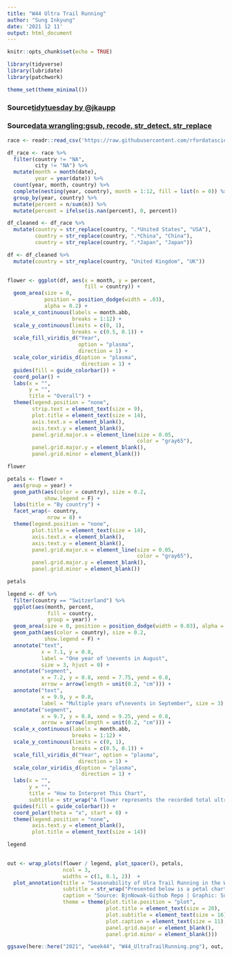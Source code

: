 ```yaml
---
title: "W44 Ultra Trail Running"
author: "Sung Inkyung"
date: '2021 12 11'
output: html_document
---
```


```r
knitr::opts_chunk$set(echo = TRUE)
```

```r
library(tidyverse)
library(lubridate)
library(patchwork)

theme_set(theme_minimal())
```
### Source[tidytuesday by @jkaupp](https://github.com/jkaupp/tidytuesdays/blob/master/2019/week18/R/analysis.R)
### Source[data wrangling:gsub, recode, str_detect, str_replace](https://bit.ly/31RadZo)

```r
race <- readr::read_csv('https://raw.githubusercontent.com/rfordatascience/tidytuesday/master/data/2021/2021-10-26/race.csv')

df_race <- race %>% 
  filter(country != "NA",
         city != "NA") %>% 
  mutate(month = month(date),
         year = year(date)) %>% 
  count(year, month, country) %>% 
  complete(nesting(year, country), month = 1:12, fill = list(n = 0)) %>% 
  group_by(year, country) %>% 
  mutate(percent = n/sum(n)) %>% 
  mutate(percent = ifelse(is.nan(percent), 0, percent))

df_cleaned <- df_race %>% 
  mutate(country = str_replace(country, ".*United States", "USA"),
         country = str_replace(country, ".*China", "China"),
         country = str_replace(country, ".*Japan", "Japan"))

df <- df_cleaned %>% 
  mutate(country = str_replace(country, "United Kingdom", "UK")) 
  
```


```r
flower <- ggplot(df, aes(x = month, y = percent, 
                         fill = country)) +
  geom_area(size = 0, 
            position = position_dodge(width = .03),
            alpha = 0.2) +
  scale_x_continuous(labels = month.abb,
                     breaks = 1:12) +
  scale_y_continuous(limits = c(0, 1),
                     breaks = c(0.5, 0.1)) +
  scale_fill_viridis_d("Year", 
                       option = "plasma",
                       direction = 1) +
  scale_color_viridis_d(option = "plasma",
                        direction = 1) +
  guides(fill = guide_colorbar()) +
  coord_polar() +
  labs(x = "",
       y = "",
       title = "Overall") +
  theme(legend.position = "none",
        strip.text = element_text(size = 9),
        plot.title = element_text(size = 14),
        axis.text.x = element_blank(),
        axis.text.y = element_blank(),
        panel.grid.major.x = element_line(size = 0.05,
                                          color = "gray65"),
        panel.grid.major.y = element_blank(),
        panel.grid.minor = element_blank())

flower

petals <- flower +
  aes(group = year) +
  geom_path(aes(color = country), size = 0.2, 
            show.legend = F) +
  labs(title = "By country") +
  facet_wrap(~ country,
             nrow = 8) +
  theme(legend.position = "none",
        plot.title = element_text(size = 14),
        axis.text.x = element_blank(),
        axis.text.y = element_blank(),
        panel.grid.major.x = element_line(size = 0.05,
                                          color = "gray65"),
        panel.grid.major.y = element_blank(),
        panel.grid.minor = element_blank())

petals
```

```r
legend <- df %>% 
  filter(country == "Switzerland") %>% 
  ggplot(aes(month, percent, 
             fill = country, 
             group = year)) +
  geom_area(size = 0, position = position_dodge(width = 0.03), alpha = 0.1) +
  geom_path(aes(color = country), size = 0.2, 
            show.legend = F) +
  annotate("text",
           x = 7.1, y = 0.8, 
           label = "One year of \nevents in August",
           size = 3, hjust = 0) +
  annotate("segment",
           x = 7.2, y = 0.8, xend = 7.75, yend = 0.8,
           arrow = arrow(length = unit(0.2, "cm"))) +
  annotate("text",
           x = 9.9, y = 0.8, 
           label = "Multiple years of\nevents in September", size = 3) +
  annotate("segment",
           x = 9.7, y = 0.8, xend = 9.25, yend = 0.8,
           arrow = arrow(length = unit(0.2, "cm"))) +
  scale_x_continuous(labels = month.abb,
                     breaks = 1:12) +
  scale_y_continuous(limits = c(0, 1),
                     breaks = c(0.5, 0.1)) +
  scale_fill_viridis_d("Year", option = "plasma",
                       direction = 1) +
  scale_color_viridis_d(option = "plasma",
                        direction = 1) +
  labs(x = "",
       y = "",
       title = "How to Interpret This Chart",
       subtitle = str_wrap("A flower represents the recorded total ultra running events of each country with the individual petals representing the normalized events during each year (from 0-1). The position of the petals indicates the month or months ultra trail running events held, with overlaps indicating repeated year-over-year events.", width = 70)) +
  guides(fill = guide_colorbar()) +
  coord_polar(theta = "x", start = 0) +
  theme(legend.position = "none",
        axis.text.y = element_blank(),
        plot.title = element_text(size = 14))

legend
 
```

```r
out <- wrap_plots(flower / legend, plot_spacer(), petals,
                  ncol = 3,
                  widths = c(1, 0.1, 2))  +
  plot_annotation(title = "Seasonability of Ulra Trail Running in the World",
                  subtitle = str_wrap("Presented below is a petal chart of a ultra traill running events, with instructions on how to interpret this chart in the lower left. The upper left flower represents ultra trail running events recorded across all years and countries, with individual country presented as small maultiple flowers on the right.", 160),
                  caption = "Source: BjnNowak-Github Repo | Graphic: Sung Inkyung\nCredit:Tidytuesday 2019 Week 18 Chicago Bird Collisions by @jkaupp",
                  theme = theme(plot.title.position = "plot",
                                plot.title = element_text(size = 20),
                                plot.subtitle = element_text(size = 16),
                                plot.caption = element_text(size = 11),
                                panel.grid.major = element_blank(),
                                panel.grid.minor = element_blank()))

ggsave(here::here("2021", "week44", "W44_UltraTrailRunning.png"), out, width = 43, height = 30, units = "cm")
```
